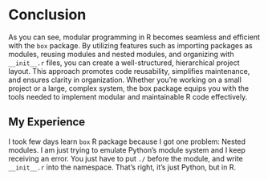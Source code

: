 # Conclusion

As you can see, modular programming in R becomes seamless and efficient with the `box` package. By utilizing features such as importing packages as modules, reusing modules and nested modules, and organizing with `__init__.r` files, you can create a well-structured, hierarchical project layout. This approach promotes code reusability, simplifies maintenance, and ensures clarity in organization. Whether you're working on a small project or a large, complex system, the box package equips you with the tools needed to implement modular and maintainable R code effectively.

## My Experience

I took few days learn `box` R package because I got one problem: Nested modules. I am just trying to emulate Python's module system and I keep receiving an error. You just have to put `./` before the module, and write `__init__.r` into the namespace. That's right, it's just Python, but in R.
